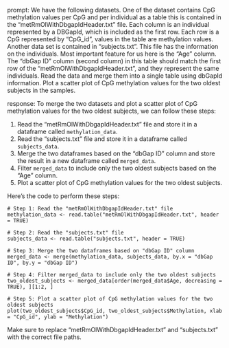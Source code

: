 prompt:
We have the following datasets. One of the dataset contains CpG methylation values per CpG and per individual as a table this is contained in the “metRmOlWithDbgapIdHeader.txt” file. Each column is an individual represented by a DBGapId, which is included as the first row. Each row is a CpG represented by "CpG_id", values in the table are methylation values. Another data set is contained in “subjects.txt”. This file has the information on the individuals. Most important feature for us here is the "Age" column. The "dbGap ID" column (second column) in this table should match the first row of the "metRmOlWithDbgapIdHeader.txt", and they represent the same individuals. Read the data and merge them into a single table using dbGapId information. Plot a scatter plot of CpG methylation values for the two oldest subjects in the samples.

response:
To merge the two datasets and plot a scatter plot of CpG methylation values for the two oldest subjects, we can follow these steps:

1. Read the "metRmOlWithDbgapIdHeader.txt" file and store it in a dataframe called `methylation_data`. 
2. Read the "subjects.txt" file and store it in a dataframe called `subjects_data`.
3. Merge the two dataframes based on the "dbGap ID" column and store the result in a new dataframe called `merged_data`.
4. Filter `merged_data` to include only the two oldest subjects based on the "Age" column.
5. Plot a scatter plot of CpG methylation values for the two oldest subjects.

Here's the code to perform these steps:

```
# Step 1: Read the "metRmOlWithDbgapIdHeader.txt" file
methylation_data <- read.table("metRmOlWithDbgapIdHeader.txt", header = TRUE)

# Step 2: Read the "subjects.txt" file
subjects_data <- read.table("subjects.txt", header = TRUE)

# Step 3: Merge the two dataframes based on "dbGap ID" column
merged_data <- merge(methylation_data, subjects_data, by.x = "dbGap ID", by.y = "dbGap ID")

# Step 4: Filter merged_data to include only the two oldest subjects
two_oldest_subjects <- merged_data[order(merged_data$Age, decreasing = TRUE), ][1:2, ]

# Step 5: Plot a scatter plot of CpG methylation values for the two oldest subjects
plot(two_oldest_subjects$CpG_id, two_oldest_subjects$Methylation, xlab = "CpG_id", ylab = "Methylation")
```

Make sure to replace "metRmOlWithDbgapIdHeader.txt" and "subjects.txt" with the correct file paths.
